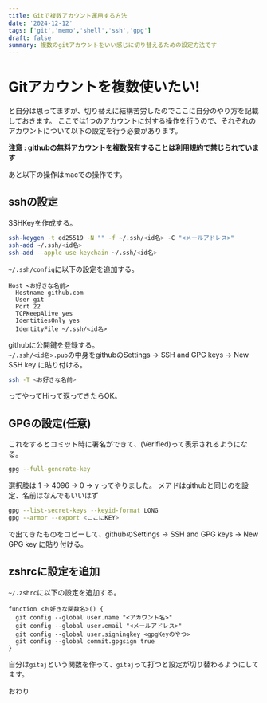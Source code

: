 ```yaml
---
title: Gitで複数アカウント運用する方法
date: '2024-12-12'
tags: ['git','memo','shell','ssh','gpg']
draft: false
summary: 複数のgitアカウントをいい感じに切り替えるための設定方法です
---
```


# Gitアカウントを複数使いたい!
と自分は思ってますが、切り替えに結構苦労したのでここに自分のやり方を記載しておきます。
ここでは1つのアカウントに対する操作を行うので、それぞれのアカウントについて以下の設定を行う必要があります。

**注意 : githubの無料アカウントを複数保有することは利用規約で禁じられています**

あと以下の操作はmacでの操作です。

## sshの設定

SSHKeyを作成する。
```zsh
ssh-keygen -t ed25519 -N "" -f ~/.ssh/<id名> -C "<メールアドレス>"
ssh-add ~/.ssh/<id名>
ssh-add --apple-use-keychain ~/.ssh/<id名>
```

`~/.ssh/config`に以下の設定を追加する。

```.ssh/config
Host <お好きな名前>
  Hostname github.com
  User git
  Port 22
  TCPKeepAlive yes
  IdentitiesOnly yes
  IdentityFile ~/.ssh/<id名>
```

githubに公開鍵を登録する。  
`~/.ssh/<id名>.pub`の中身をgithubのSettings -> SSH and GPG keys -> New SSH key に貼り付ける。

```zsh
ssh -T <お好きな名前>
```
ってやってHiって返ってきたらOK。

## GPGの設定(任意)
これをするとコミット時に署名ができて、(Verified)って表示されるようになる。

```zsh
gpg --full-generate-key
```
選択肢は 1 -> 4096 -> 0 -> y ってやりました。
メアドはgithubと同じのを設定、名前はなんでもいいはず

```zsh
gpg --list-secret-keys --keyid-format LONG
gpg --armor --export <ここにKEY>
```
で出てきたものをコピーして、githubのSettings -> SSH and GPG keys -> New GPG key に貼り付ける。


## zshrcに設定を追加

`~/.zshrc`に以下の設定を追加する。

```.zshrc
function <お好きな関数名>() {
  git config --global user.name "<アカウント名>"
  git config --global user.email "<メールアドレス>"
  git config --global user.signingkey <gpgKeyのやつ>
  git config --global commit.gpgsign true
}
```

自分は`gitaj`という関数を作って、`gitaj`って打つと設定が切り替わるようにしてます。


おわり